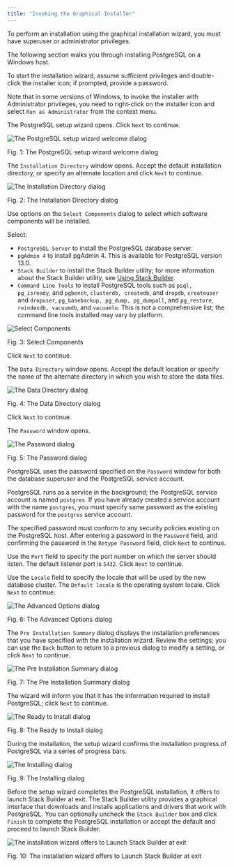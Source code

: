 ```yaml
---
title: "Invoking the Graphical Installer"
---
```




To perform an installation using the graphical installation wizard, you must have superuser or administrator privileges.

The following section walks you through installing PostgreSQL on a Windows host.

To start the installation wizard, assume sufficient privileges and double-click the installer icon; if prompted, provide a password.

Note that in some versions of Windows, to invoke the installer with Administrator privileges, you need to right-click on the installer icon and select `Run as Administrator` from the context menu.

The PostgreSQL setup wizard opens. Click `Next` to continue.

![The PostgreSQL setup wizard welcome dialog](../images/welcome.png)

Fig. 1: The PostgreSQL setup wizard welcome dialog

The `Installation Directory` window opens. Accept the default installation directory, or specify an alternate location and click `Next` to continue.

![The Installation Directory dialog](../images/installation_directory.png)

Fig. 2: The Installation Directory dialog

Use options on the `Select Components` dialog to select which software components will be installed.

Select:

-   `PostgreSQL Server` to install the PostgreSQL database server.
-   `pgAdmin 4` to install pgAdmin 4. This is available for PostgreSQL version 13.0.
-   `Stack Builder` to install the Stack Builder utility; for more information about the Stack Builder utility, see [Using Stack Builder](../03_using_stackbuilder).
-   `Command Line Tools` to install PostgreSQL tools such as `psql, pg_isready`, and `pgbench`, `clusterdb, createdb`, and `dropdb`, `createuser` and `dropuser`, `pg_basebackup, pg_dump, pg_dumpall`, and `pg_restore`, `reindexdb, vacuumdb`, and `vacuumlo`. This is not a comprehensive list; the command line tools installed may vary by platform.

![Select Components](../images/select_components.png)

Fig. 3: Select Components

Click `Next` to continue.

The `Data Directory` window opens. Accept the default location or specify the name of the alternate directory in which you wish to store the data files.

![The Data Directory dialog](../images/data_directory.png)

Fig. 4: The Data Directory dialog

Click `Next` to continue.

The `Password` window opens.

![The Password dialog](../images/password.png)

Fig. 5: The Password dialog

PostgreSQL uses the password specified on the `Password` window for both the database superuser and the PostgreSQL service account.

PostgreSQL runs as a service in the background; the PostgreSQL service account is named `postgres`. If you have already created a service account with the name `postgres`, you must specify same password as the existing password for the `postgres` service account.

The specified password must conform to any security policies existing on the PostgreSQL host. After entering a password in the `Password` field, and confirming the password in the `Retype Password` field, click `Next` to continue.

Use the `Port` field to specify the port number on which the server should listen. The default listener port is `5432`. Click `Next` to continue.

Use the `Locale` field to specify the locale that will be used by the new database cluster. The `Default locale` is the operating system locale. Click `Next` to continue.

![The Advanced Options dialog](../images/aug11_ad.png)

Fig. 6: The Advanced Options dialog

The `Pre Installation Summary` dialog displays the installation preferences that you have specified with the installation wizard. Review the settings; you can use the `Back` button to return to a previous dialog to modify a setting, or click `Next` to continue.

![The Pre Installation Summary dialog](../images/preinstallation.png)

Fig. 7: The Pre Installation Summary dialog

The wizard will inform you that it has the information required to install PostgreSQL; click `Next` to continue.

![The Ready to Install dialog](../images/ready_to_install.png)

Fig. 8: The Ready to Install dialog

During the installation, the setup wizard confirms the installation progress of PostgreSQL via a series of progress bars.

![The Installing dialog](../images/installing.png)

Fig. 9: The Installing dialog

Before the setup wizard completes the PostgreSQL installation, it offers to launch Stack Builder at exit. The Stack Builder utility provides a graphical interface that downloads and installs applications and drivers that work with PostgreSQL. You can optionally uncheck the `Stack Builder` box and click `Finish` to complete the PostgreSQL installation or accept the default and proceed to launch Stack Builder.

![The installation wizard offers to Launch Stack Builder at exit](../images/installation_complete.png)

Fig. 10: The installation wizard offers to Launch Stack Builder at exit
